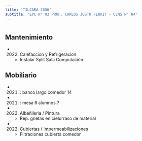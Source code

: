 ```yaml
---
title: 'TILCARA 2856'
subtitle: 'EPC N° 03 PROF. CARLOS JUSTO FLORIT - CENS N° 84'
---
```


#


## Mantenimiento

*  (2022) Calefaccion y Refrigeracion 
    + Instalar Split Sala Computación


## Mobiliario

*  (2021) : banco largo comedor 14 

*  (2021) : mesa 6 alumnos 7 




*  (2022) Albañileria / Pintura 
    + Rep. grietas en cielorraso de material

*  (2022) Cubiertas / Impermeabilizaciones 
    + Filtraciones cubierta comedor



